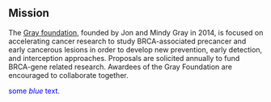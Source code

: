 ## Mission
The [Gray foundation](https://www.grayfoundation.org), founded by Jon and Mindy Gray in 2014, is focused on accelerating cancer research to study BRCA-associated precancer and early cancerous lesions in order to develop new prevention, early detection, and interception approaches. Proposals are solicited annually to fund BRCA-gene related research. Awardees of the Gray Foundation are encouraged to collaborate together.


<span style="color:blue">some *blue* text</span>.
